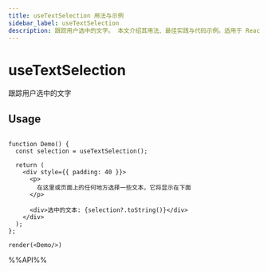 ```yaml
---
title: useTextSelection 用法与示例
sidebar_label: useTextSelection
description: 跟踪用户选中的文字。 本文介绍其用法、最佳实践与代码示例。适用于 React 开发中需要处理副作用的场景。
---
```

# useTextSelection

跟踪用户选中的文字

## Usage

```tsx live noInline

function Demo() {
  const selection = useTextSelection();

  return (
    <div style={{ padding: 40 }}>
      <p>
        在这里或页面上的任何地方选择一些文本，它将显示在下面
      </p>

      <div>选中的文本: {selection?.toString()}</div>
    </div>
  );
};

render(<Demo/>)
```

%%API%%